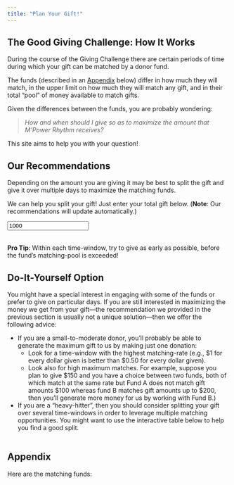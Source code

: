 ```yaml
---
title: "Plan Your Gift!"
---
```


## The Good Giving Challenge:  How It Works

During the course of the Giving Challenge there are certain periods of time during which your gift can be matched by a donor fund.

The funds (described in an [Appendix](#appendix) below)  differ in how much they will match, in the upper limit on how much they will match any gift, and in their total "pool" of money available to match gifts.

Given the differences between the funds, you are probably wondering:

>*How and when should I give so as to maximize the amount that M'Power Rhythm receives?*

This site aims to help you with your question!

## Our Recommendations

Depending on the amount you are giving it may be best to split the gift and give it over multiple days to maximize the matching funds.

We can help you split your gift! Just enter your total gift below. (**Note**: Our recommendations will update automatically.) 

```{=html}
<input id="optimize-input" type="number" value="1000" min="10" step = "10">
<br>
<br>
<p id="we-get"></p>
```

```{=html}
<div id="optimize-output"></div>
```

**Pro Tip**:  Within each time-window, try to give as early as possible, before the fund's matching-pool is exceeded!

## Do-It-Yourself Option

You might have a special interest in engaging with some of the funds or prefer to give on particular days.  If you are still interested in maximizing the money we get from your gift---the recommendation we provided in the previous section is usually not a unique solution---then we offer the following advice:

* If you are a small-to-moderate donor, you'll probably be able to generate the maximum gift to us by making just one donation:
    * Look for a time-window with the highest matching-rate (e.g., $1 for every dollar given is better than $0.50 for every dollar given).
    * Look also for high maximum matches.  For example, suppose you plan to give $150 and you have a choice between two funds, both of which match at the same rate but Fund A does not match gift amounts $100 whereas fund B matches gift amounts up to $200, then you'll generate more money for us by working with Fund B.)
* If you are a "heavy-hitter", then you should consider splitting your gift over several time-windows in order to leverage multiple matching opportunities.  You might want to use the interactive table below to help you find a good split.

```{=html}
<table id="diy" class="table table-bordered table-hover">

</table>
```

## Appendix

Here are the matching funds:

```{=html}
<ul id="matchers">

</ul>
```

```{=html}
<script src="js/main.js"></script>
```



